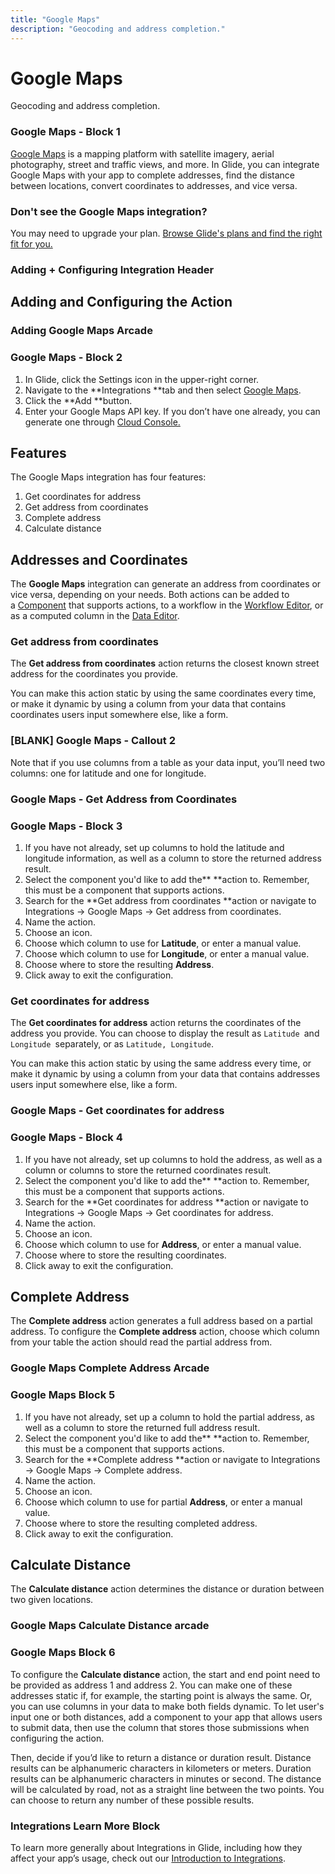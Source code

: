 ```yaml
---
title: "Google Maps"
description: "Geocoding and address completion."
---
```


# Google Maps

Geocoding and address completion.

### Google Maps - Block 1

[Google Maps](https://www.google.com/maps) is a mapping platform with satellite imagery, aerial photography, street and traffic views, and more. In Glide, you can integrate Google Maps with your app to complete addresses, find the distance between locations, convert coordinates to addresses, and vice versa.

### Don't see the Google Maps integration?

You may need to upgrade your plan. [Browse Glide's plans and find the right fit for you.](https://www.glideapps.com/pricing)

### Adding + Configuring Integration Header

## Adding and Configuring the Action



### Adding Google Maps Arcade

### Google Maps - Block 2

1. In Glide, click the Settings icon in the upper-right corner.
2. Navigate to the **Integrations **tab and then select [Google Maps](https://www.google.com/maps).
3. Click the **Add **button.
4. Enter your Google Maps API key. If you don’t have one already, you can generate one through [Cloud Console.](https://developers.google.com/maps/documentation/javascript/get-api-key)

## Features

The Google Maps integration has four features:

1. Get coordinates for address
2. Get address from coordinates
3. Complete address
4. Calculate distance

## Addresses and Coordinates

The **Google Maps** integration can generate an address from coordinates or vice versa, depending on your needs. Both actions can be added to a [Component](/components) that supports actions, to a workflow in the [Workflow Editor](/getting-started/introduction-to-workflows#the-workflow-editor), or as a computed column in the [Data Editor](/introduction-to-the-data-editor).

### Get address from coordinates

The **Get address from coordinates** action returns the closest known street address for the coordinates you provide.

You can make this action static by using the same coordinates every time, or make it dynamic by using a column from your data that contains coordinates users input somewhere else, like a form.

### [BLANK] Google Maps - Callout 2

Note that if you use columns from a table as your data input, you’ll need two columns: one for latitude and one for longitude.

### Google Maps - Get Address from Coordinates

### Google Maps - Block 3

1. If you have not already, set up columns to hold the latitude and longitude information, as well as a column to store the returned address result. 
2. Select the component you'd like to add the** **action to. Remember, this must be a component that supports actions.
3. Search for the **Get address from coordinates **action or navigate to Integrations -> Google Maps -> Get address from coordinates.
4. Name the action.
5. Choose an icon.
6. Choose which column to use for **Latitude**, or enter a manual value.
7. Choose which column to use for **Longitude**, or enter a manual value.
8. Choose where to store the resulting **Address**.
9. Click away to exit the configuration.

### Get coordinates for address

The **Get coordinates for address** action returns the coordinates of the address you provide. You can choose to display the result as `Latitude `and `Longitude `separately, or as `Latitude, Longitude`.

You can make this action static by using the same address every time, or make it dynamic by using a column from your data that contains addresses users input somewhere else, like a form.

### Google Maps - Get coordinates for address

### Google Maps - Block 4

1. If you have not already, set up columns to hold the address, as well as a column or columns to store the returned coordinates result. 
2. Select the component you'd like to add the** **action to. Remember, this must be a component that supports actions.
3. Search for the **Get coordinates for address **action or navigate to Integrations -> Google Maps -> Get coordinates for address.
4. Name the action.
5. Choose an icon.
6. Choose which column to use for **Address**, or enter a manual value.
7. Choose where to store the resulting coordinates.
8. Click away to exit the configuration.

## Complete Address

The **Complete address** action generates a full address based on a partial address. To configure the **Complete address** action, choose which column from your table the action should read the partial address from.

### Google Maps Complete Address Arcade

### Google Maps Block 5

1. If you have not already, set up a column to hold the partial address, as well as a column to store the returned full address result. 
2. Select the component you'd like to add the** **action to. Remember, this must be a component that supports actions.
3. Search for the **Complete address **action or navigate to Integrations -> Google Maps -> Complete address.
4. Name the action.
5. Choose an icon.
6. Choose which column to use for partial **Address**, or enter a manual value.
7. Choose where to store the resulting completed address.
8. Click away to exit the configuration.

## Calculate Distance

The **Calculate distance** action determines the distance or duration between two given locations.

### Google Maps Calculate Distance arcade

### Google Maps Block 6

To configure the **Calculate distance** action, the start and end point need to be provided as address 1 and address 2. You can make one of these addresses static if, for example, the starting point is always the same. Or, you can use columns in your data to make both fields dynamic. To let user's input one or both distances, add a component to your app that allows users to submit data, then use the column that stores those submissions when configuring the action.

Then, decide if you’d like to return a distance or duration result. Distance results can be alphanumeric characters in kilometers or meters. Duration results can be alphanumeric characters in minutes or second. The distance will be calculated by road, not as a straight line between the two points. You can choose to return any number of these possible results. 

### Integrations Learn More Block

To learn more generally about Integrations in Glide, including how they affect your app’s usage, check out our [Introduction to Integrations](/automation/integrations).

